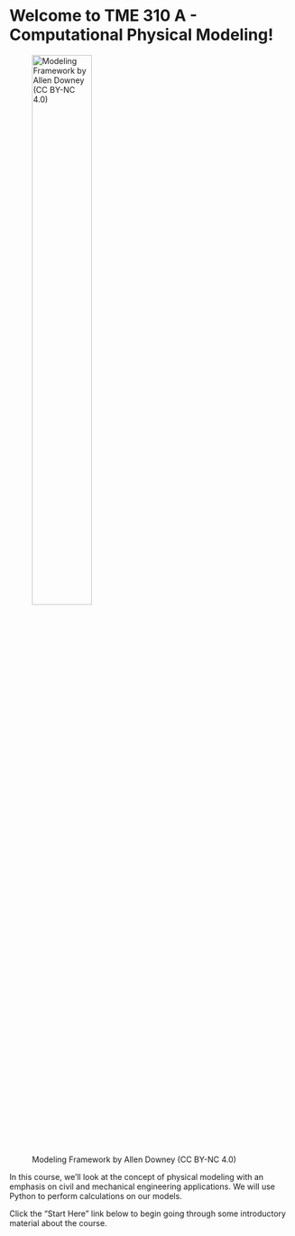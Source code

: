 # Welcome to TME 310 A - Computational Physical Modeling!

![Modeling Framework by Allen Downey (CC BY-NC 4.0)](reference/modeling_framework.png){fig-align="center" width="50%"}

In this course, we'll look at the concept of physical modeling with an emphasis on civil and mechanical engineering applications. We will use Python to perform calculations on our models.

Click the "Start Here" link below to begin going through some introductory material about the course.
